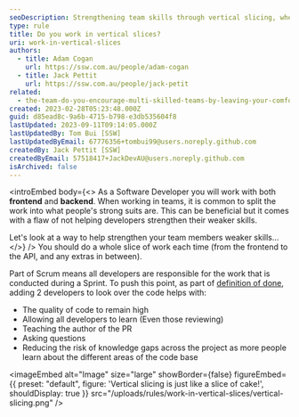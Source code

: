 ```yaml
---
seoDescription: Strengthening team skills through vertical slicing, where developers work on a whole slice of code from frontend to API.
type: rule
title: Do you work in vertical slices?
uri: work-in-vertical-slices
authors:
  - title: Adam Cogan
    url: https://ssw.com.au/people/adam-cogan
  - title: Jack Pettit
    url: https://ssw.com.au/people/jack-petit
related:
  - the-team-do-you-encourage-multi-skilled-teams-by-leaving-your-comfort-zone
created: 2023-02-28T05:23:48.000Z
guid: d85ead8c-9a6b-4715-b798-e3db535604f8
lastUpdated: 2023-09-11T09:14:05.000Z
lastUpdatedBy: Tom Bui [SSW]
lastUpdatedByEmail: 67776356+tombui99@users.noreply.github.com
createdBy: Jack Pettit [SSW]
createdByEmail: 57518417+JackDevAU@users.noreply.github.com
isArchived: false
---
```


<introEmbed
  body={<>
As a Software Developer you will work with both **frontend** and **backend**. When working in teams, it is common to split the work into what people's strong suits are. This can be beneficial but it comes with a flaw of not helping developers strengthen their weaker skills.

Let's look at a way to help strengthen your team members weaker skills...
  </>}
/>
You should do a whole slice of work each time (from the frontend to the API, and any extras in between).

Part of Scrum means all developers are responsible for the work that is conducted during a Sprint. To push this point, as part of [definition of done](/definition-of-done), adding 2 developers to look over the code helps with:

- The quality of code to remain high
- Allowing all developers to learn (Even those reviewing)
- Teaching the author of the PR
- Asking questions
- Reducing the risk of knowledge gaps across the project as more people learn about the different areas of the code base


<imageEmbed
  alt="Image"
  size="large"
  showBorder={false}
  figureEmbed={{
    preset: "default",
    figure: 'Vertical slicing is just like a slice of cake!',
    shouldDisplay: true
  }}
  src="/uploads/rules/work-in-vertical-slices/vertical-slicing.png"
/>
